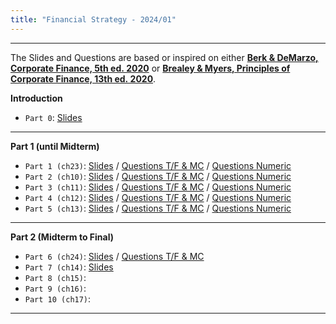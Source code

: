```yaml
---
title: "Financial Strategy - 2024/01"
---
```


___


::: {.callout-important}
The Slides and Questions are based or inspired on either [**Berk & DeMarzo, Corporate Finance, 5th ed. 2020**](https://www.amazon.com.br/Corporate-Finance-Global-Jonathan-Berk/dp/1292304154) or 
[**Brealey & Myers, Principles of Corporate Finance, 13th ed. 2020**](https://www.amazon.com.br/Principles-Corporate-Finance-Richard-Brealey/dp/1260565556/ref=sr_1_3?refinements=p_27%3ABrealey+Myers&s=books&sr=1-3).
:::



**Introduction**

-   `Part 0`: [Slides](p0.qmd) 

___

**Part 1 (until Midterm)**

-   `Part 1 (ch23)`: [Slides](p1.qmd) / [Questions T/F & MC](p1tf.qmd) / [Questions Numeric](p1num.qmd) 
-   `Part 2 (ch10)`: [Slides](p2.qmd) / [Questions T/F & MC](p2tf.qmd) / [Questions Numeric](p2num.qmd)  
-   `Part 3 (ch11)`: [Slides](p3.qmd) / [Questions T/F & MC](p3tf.qmd) / [Questions Numeric](p3num.qmd)  
-   `Part 4 (ch12)`: [Slides](p4.qmd) / [Questions T/F & MC](p4tf.qmd) / [Questions Numeric](p4num.qmd)  
-   `Part 5 (ch13)`: [Slides](p5.qmd) / [Questions T/F & MC](p5tf.qmd) / [Questions Numeric](p5num.qmd)  



___

**Part 2 (Midterm to Final)**

-   `Part 6 (ch24)`: [Slides](p6.qmd) / [Questions T/F & MC](p6tf.qmd) 
-   `Part 7 (ch14)`: [Slides](p7.qmd)
-   `Part 8 (ch15)`:  
-   `Part 9 (ch16)`: 
-   `Part 10 (ch17)`:  

___



